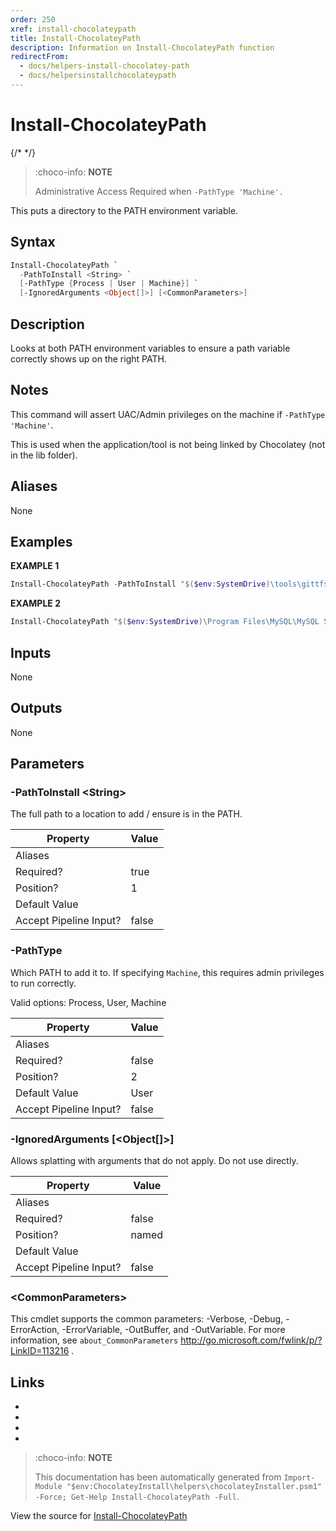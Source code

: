 ---
order: 250
xref: install-chocolateypath
title: Install-ChocolateyPath
description: Information on Install-ChocolateyPath function
redirectFrom:
  - docs/helpers-install-chocolatey-path
  - docs/helpersinstallchocolateypath
---

# Install-ChocolateyPath

{/* <!-- This documentation is automatically generated from https://github.com/chocolatey/choco/blob/master/src/chocolatey.resources/helpers/functions/Install-ChocolateyPath.ps1 using https://github.com/chocolatey/choco/blob/master/GenerateDocs.ps1. Contributions are welcome at the original location(s). --> */}

> :choco-info: **NOTE**
>
> Administrative Access Required when `-PathType 'Machine'.`

This puts a directory to the PATH environment variable.

## Syntax

~~~powershell
Install-ChocolateyPath `
  -PathToInstall <String> `
  [-PathType {Process | User | Machine}] `
  [-IgnoredArguments <Object[]>] [<CommonParameters>]
~~~

## Description

Looks at both PATH environment variables to ensure a path variable
correctly shows up on the right PATH.

## Notes

This command will assert UAC/Admin privileges on the machine if
`-PathType 'Machine'`.

This is used when the application/tool is not being linked by Chocolatey
(not in the lib folder).

## Aliases

None

## Examples

 **EXAMPLE 1**

~~~powershell
Install-ChocolateyPath -PathToInstall "$($env:SystemDrive)\tools\gittfs"

~~~

**EXAMPLE 2**

~~~powershell
Install-ChocolateyPath "$($env:SystemDrive)\Program Files\MySQL\MySQL Server 5.5\bin" -PathType 'Machine'

~~~ 

## Inputs

None

## Outputs

None

## Parameters

###  -PathToInstall &lt;String&gt;
The full path to a location to add / ensure is in the PATH.

Property               | Value
---------------------- | -----
Aliases                | 
Required?              | true
Position?              | 1
Default Value          | 
Accept Pipeline Input? | false
 
###  -PathType
Which PATH to add it to. If specifying `Machine`, this requires admin
privileges to run correctly.


Valid options: Process, User, Machine

Property               | Value
---------------------- | -----
Aliases                | 
Required?              | false
Position?              | 2
Default Value          | User
Accept Pipeline Input? | false
 
###  -IgnoredArguments [&lt;Object[]&gt;]
Allows splatting with arguments that do not apply. Do not use directly.

Property               | Value
---------------------- | -----
Aliases                | 
Required?              | false
Position?              | named
Default Value          | 
Accept Pipeline Input? | false
 
### &lt;CommonParameters&gt;

This cmdlet supports the common parameters: -Verbose, -Debug, -ErrorAction, -ErrorVariable, -OutBuffer, and -OutVariable. For more information, see `about_CommonParameters` http://go.microsoft.com/fwlink/p/?LinkID=113216 .


## Links

 * <Xref title="Install-ChocolateyEnvironmentVariable" value="install-chocolateyenvironmentvariable" />
 * <Xref title="Get-EnvironmentVariable" value="get-environmentvariable" />
 * <Xref title="Set-EnvironmentVariable" value="set-environmentvariable" />
 * <Xref title="Get-ToolsLocation" value="get-toolslocation" />


<Xref title="Function Reference" value="powershell-reference" />

> :choco-info: **NOTE**
>
> This documentation has been automatically generated from `Import-Module "$env:ChocolateyInstall\helpers\chocolateyInstaller.psm1" -Force; Get-Help Install-ChocolateyPath -Full`.

View the source for [Install-ChocolateyPath](https://github.com/chocolatey/choco/blob/master/src/chocolatey.resources/helpers/functions/Install-ChocolateyPath.ps1)
